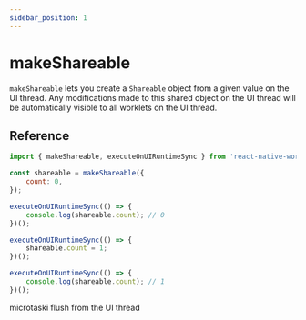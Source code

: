 ```yaml
---
sidebar_position: 1
---
```


# makeShareable

<DeprecatedBanner />

`makeShareable` lets you create a `Shareable` object from a given value on the UI thread.
Any modifications made to this shared object on the UI thread will be automatically visible to all worklets on the UI thread.


## Reference

```javascript
import { makeShareable, executeOnUIRuntimeSync } from 'react-native-worklets';

const shareable = makeShareable({
    count: 0,
});

executeOnUIRuntimeSync(() => {
    console.log(shareable.count); // 0
})();

executeOnUIRuntimeSync(() => {
    shareable.count = 1;
})();

executeOnUIRuntimeSync(() => {
    console.log(shareable.count); // 1
})();
```


microtaski flush from the UI thread